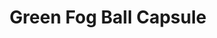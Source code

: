 ---
title: "Green Fog Ball Capsule"
meta_title: "Green Fog Ball Capsule craft"
description: "Craft de Green Fog Ball Capsule"
rank: "s"
draft: false
name: "Green Fog Ball Capsule"
recipe_img: "https://wiki.pokexgames.com/images/1/1c/Green_Fog_Ball_Capsule.gif"
level: 110
craft_time: 36000
result: 1
value_npc: 1
ingredients:
  - name: "Purpleheart Log"
    quantity: 600
    item_img: "https://wiki.pokexgames.com/images/f/fe/Purpleheart_Log.png"
    value_npc: 1
  - name: "Petite Leaves"
    quantity: 56
    item_img: "https://wiki.pokexgames.com/images/e/e4/Petite_Leaves.png"
    value_npc: 1
  - name: "Green Hair"
    quantity: 17
    item_img: "https://wiki.pokexgames.com/images/2/2c/Green_Hair.png"
    value_npc: 1
  - name: "Blade Horn"
    quantity: 1
    item_img: "https://wiki.pokexgames.com/images/e/e9/Blade_Horn.png"
    value_npc: 1
  - name: "Electric Fish Tail"
    quantity: 3
    item_img: "https://wiki.pokexgames.com/images/6/6b/Electric_Fish_Tail.png"
    value_npc: 1
  - name: "Brown Ear"
    quantity: 31
    item_img: "https://wiki.pokexgames.com/images/9/91/Dark_Ear_Shiftry_NW.png"
    value_npc: 1
---